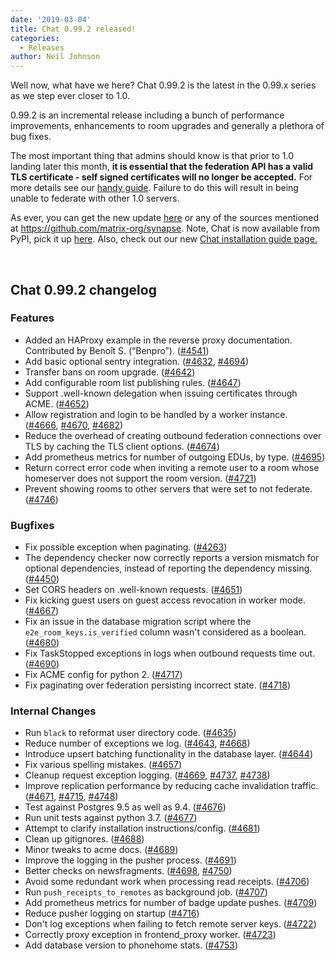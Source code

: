 ```yaml
---
date: '2019-03-04'
title: Chat 0.99.2 released!
categories:
  - Releases
author: Neil Johnson
---
```


Well now, what have we here? Chat 0.99.2 is the latest in the 0.99.x series as we step ever closer to 1.0.

0.99.2 is an incremental release including a bunch of performance improvements, enhancements to room upgrades and generally a plethora of bug fixes.

The most important thing that admins should know is that prior to 1.0 landing later this month, <strong>it is essential that the federation API has a valid TLS certificate - self signed certificates will no longer be accepted.</strong> For more details see our <a href="https://github.com/matrix-org/synapse/blob/master/docs/MSC1711_certificates_FAQ.md">handy guide</a>. Failure to do this will result in being unable to federate with other 1.0 servers.

As ever, you can get the new update <a href="https://github.com/matrix-org/synapse/releases/tag/v0.99.2">here</a> or any of the sources mentioned at <a href="https://github.com/matrix-org/synapse">https://github.com/matrix-org/synapse</a>. Note, Chat is now available from PyPI, pick it up <a href="https://pypi.org/project/matrix-synapse/">here</a>. Also, check out our new <a href="/docs/guides/installing-synapse">Chat installation guide page.</a>

&nbsp;
<h2>Chat 0.99.2 changelog</h2>
<h3>Features</h3>
<ul>
 	<li>Added an HAProxy example in the reverse proxy documentation. Contributed by Benoît S. (“Benpro”). (<a href="https://github.com/matrix-org/synapse/issues/4541" data-hovercard-type="issue" data-hovercard-url="/matrix-org/synapse/issues/4541/hovercard">#4541</a>)</li>
 	<li>Add basic optional sentry integration. (<a href="https://github.com/matrix-org/synapse/issues/4632" data-hovercard-type="pull_request" data-hovercard-url="/matrix-org/synapse/pull/4632/hovercard">#4632</a>, <a href="https://github.com/matrix-org/synapse/issues/4694" data-hovercard-type="pull_request" data-hovercard-url="/matrix-org/synapse/pull/4694/hovercard">#4694</a>)</li>
 	<li>Transfer bans on room upgrade. (<a href="https://github.com/matrix-org/synapse/issues/4642" data-hovercard-type="pull_request" data-hovercard-url="/matrix-org/synapse/pull/4642/hovercard">#4642</a>)</li>
 	<li>Add configurable room list publishing rules. (<a href="https://github.com/matrix-org/synapse/issues/4647" data-hovercard-type="pull_request" data-hovercard-url="/matrix-org/synapse/pull/4647/hovercard">#4647</a>)</li>
 	<li>Support .well-known delegation when issuing certificates through ACME. (<a href="https://github.com/matrix-org/synapse/issues/4652" data-hovercard-type="pull_request" data-hovercard-url="/matrix-org/synapse/pull/4652/hovercard">#4652</a>)</li>
 	<li>Allow registration and login to be handled by a worker instance. (<a href="https://github.com/matrix-org/synapse/issues/4666" data-hovercard-type="pull_request" data-hovercard-url="/matrix-org/synapse/pull/4666/hovercard">#4666</a>, <a href="https://github.com/matrix-org/synapse/issues/4670" data-hovercard-type="pull_request" data-hovercard-url="/matrix-org/synapse/pull/4670/hovercard">#4670</a>, <a href="https://github.com/matrix-org/synapse/issues/4682" data-hovercard-type="pull_request" data-hovercard-url="/matrix-org/synapse/pull/4682/hovercard">#4682</a>)</li>
 	<li>Reduce the overhead of creating outbound federation connections over TLS by caching the TLS client options. (<a href="https://github.com/matrix-org/synapse/issues/4674" data-hovercard-type="pull_request" data-hovercard-url="/matrix-org/synapse/pull/4674/hovercard">#4674</a>)</li>
 	<li>Add prometheus metrics for number of outgoing EDUs, by type. (<a href="https://github.com/matrix-org/synapse/issues/4695" data-hovercard-type="pull_request" data-hovercard-url="/matrix-org/synapse/pull/4695/hovercard">#4695</a>)</li>
 	<li>Return correct error code when inviting a remote user to a room whose homeserver does not support the room version. (<a href="https://github.com/matrix-org/synapse/issues/4721" data-hovercard-type="pull_request" data-hovercard-url="/matrix-org/synapse/pull/4721/hovercard">#4721</a>)</li>
 	<li>Prevent showing rooms to other servers that were set to not federate. (<a href="https://github.com/matrix-org/synapse/issues/4746" data-hovercard-type="pull_request" data-hovercard-url="/matrix-org/synapse/pull/4746/hovercard">#4746</a>)</li>
</ul>
<h3>Bugfixes</h3>
<ul>
 	<li>Fix possible exception when paginating. (<a href="https://github.com/matrix-org/synapse/issues/4263" data-hovercard-type="pull_request" data-hovercard-url="/matrix-org/synapse/pull/4263/hovercard">#4263</a>)</li>
 	<li>The dependency checker now correctly reports a version mismatch for optional
dependencies, instead of reporting the dependency missing. (<a href="https://github.com/matrix-org/synapse/issues/4450" data-hovercard-type="pull_request" data-hovercard-url="/matrix-org/synapse/pull/4450/hovercard">#4450</a>)</li>
 	<li>Set CORS headers on .well-known requests. (<a href="https://github.com/matrix-org/synapse/issues/4651" data-hovercard-type="pull_request" data-hovercard-url="/matrix-org/synapse/pull/4651/hovercard">#4651</a>)</li>
 	<li>Fix kicking guest users on guest access revocation in worker mode. (<a href="https://github.com/matrix-org/synapse/issues/4667" data-hovercard-type="pull_request" data-hovercard-url="/matrix-org/synapse/pull/4667/hovercard">#4667</a>)</li>
 	<li>Fix an issue in the database migration script where the
<code>e2e_room_keys.is_verified</code> column wasn't considered as
a boolean. (<a href="https://github.com/matrix-org/synapse/issues/4680" data-hovercard-type="issue" data-hovercard-url="/matrix-org/synapse/issues/4680/hovercard">#4680</a>)</li>
 	<li>Fix TaskStopped exceptions in logs when outbound requests time out. (<a href="https://github.com/matrix-org/synapse/issues/4690" data-hovercard-type="pull_request" data-hovercard-url="/matrix-org/synapse/pull/4690/hovercard">#4690</a>)</li>
 	<li>Fix ACME config for python 2. (<a href="https://github.com/matrix-org/synapse/issues/4717" data-hovercard-type="pull_request" data-hovercard-url="/matrix-org/synapse/pull/4717/hovercard">#4717</a>)</li>
 	<li>Fix paginating over federation persisting incorrect state. (<a href="https://github.com/matrix-org/synapse/issues/4718" data-hovercard-type="pull_request" data-hovercard-url="/matrix-org/synapse/pull/4718/hovercard">#4718</a>)</li>
</ul>
<h3>Internal Changes</h3>
<ul>
 	<li>Run <code>black</code> to reformat user directory code. (<a href="https://github.com/matrix-org/synapse/issues/4635" data-hovercard-type="pull_request" data-hovercard-url="/matrix-org/synapse/pull/4635/hovercard">#4635</a>)</li>
 	<li>Reduce number of exceptions we log. (<a href="https://github.com/matrix-org/synapse/issues/4643" data-hovercard-type="pull_request" data-hovercard-url="/matrix-org/synapse/pull/4643/hovercard">#4643</a>, <a href="https://github.com/matrix-org/synapse/issues/4668" data-hovercard-type="pull_request" data-hovercard-url="/matrix-org/synapse/pull/4668/hovercard">#4668</a>)</li>
 	<li>Introduce upsert batching functionality in the database layer. (<a href="https://github.com/matrix-org/synapse/issues/4644" data-hovercard-type="pull_request" data-hovercard-url="/matrix-org/synapse/pull/4644/hovercard">#4644</a>)</li>
 	<li>Fix various spelling mistakes. (<a href="https://github.com/matrix-org/synapse/issues/4657" data-hovercard-type="pull_request" data-hovercard-url="/matrix-org/synapse/pull/4657/hovercard">#4657</a>)</li>
 	<li>Cleanup request exception logging. (<a href="https://github.com/matrix-org/synapse/issues/4669" data-hovercard-type="pull_request" data-hovercard-url="/matrix-org/synapse/pull/4669/hovercard">#4669</a>, <a href="https://github.com/matrix-org/synapse/issues/4737" data-hovercard-type="pull_request" data-hovercard-url="/matrix-org/synapse/pull/4737/hovercard">#4737</a>, <a href="https://github.com/matrix-org/synapse/issues/4738" data-hovercard-type="pull_request" data-hovercard-url="/matrix-org/synapse/pull/4738/hovercard">#4738</a>)</li>
 	<li>Improve replication performance by reducing cache invalidation traffic. (<a href="https://github.com/matrix-org/synapse/issues/4671" data-hovercard-type="pull_request" data-hovercard-url="/matrix-org/synapse/pull/4671/hovercard">#4671</a>, <a href="https://github.com/matrix-org/synapse/issues/4715" data-hovercard-type="pull_request" data-hovercard-url="/matrix-org/synapse/pull/4715/hovercard">#4715</a>, <a href="https://github.com/matrix-org/synapse/issues/4748" data-hovercard-type="pull_request" data-hovercard-url="/matrix-org/synapse/pull/4748/hovercard">#4748</a>)</li>
 	<li>Test against Postgres 9.5 as well as 9.4. (<a href="https://github.com/matrix-org/synapse/issues/4676" data-hovercard-type="pull_request" data-hovercard-url="/matrix-org/synapse/pull/4676/hovercard">#4676</a>)</li>
 	<li>Run unit tests against python 3.7. (<a href="https://github.com/matrix-org/synapse/issues/4677" data-hovercard-type="pull_request" data-hovercard-url="/matrix-org/synapse/pull/4677/hovercard">#4677</a>)</li>
 	<li>Attempt to clarify installation instructions/config. (<a href="https://github.com/matrix-org/synapse/issues/4681" data-hovercard-type="pull_request" data-hovercard-url="/matrix-org/synapse/pull/4681/hovercard">#4681</a>)</li>
 	<li>Clean up gitignores. (<a href="https://github.com/matrix-org/synapse/issues/4688" data-hovercard-type="pull_request" data-hovercard-url="/matrix-org/synapse/pull/4688/hovercard">#4688</a>)</li>
 	<li>Minor tweaks to acme docs. (<a href="https://github.com/matrix-org/synapse/issues/4689" data-hovercard-type="pull_request" data-hovercard-url="/matrix-org/synapse/pull/4689/hovercard">#4689</a>)</li>
 	<li>Improve the logging in the pusher process. (<a href="https://github.com/matrix-org/synapse/issues/4691" data-hovercard-type="pull_request" data-hovercard-url="/matrix-org/synapse/pull/4691/hovercard">#4691</a>)</li>
 	<li>Better checks on newsfragments. (<a href="https://github.com/matrix-org/synapse/issues/4698" data-hovercard-type="pull_request" data-hovercard-url="/matrix-org/synapse/pull/4698/hovercard">#4698</a>, <a href="https://github.com/matrix-org/synapse/issues/4750" data-hovercard-type="pull_request" data-hovercard-url="/matrix-org/synapse/pull/4750/hovercard">#4750</a>)</li>
 	<li>Avoid some redundant work when processing read receipts. (<a href="https://github.com/matrix-org/synapse/issues/4706" data-hovercard-type="pull_request" data-hovercard-url="/matrix-org/synapse/pull/4706/hovercard">#4706</a>)</li>
 	<li>Run <code>push_receipts_to_remotes</code> as background job. (<a href="https://github.com/matrix-org/synapse/issues/4707" data-hovercard-type="pull_request" data-hovercard-url="/matrix-org/synapse/pull/4707/hovercard">#4707</a>)</li>
 	<li>Add prometheus metrics for number of badge update pushes. (<a href="https://github.com/matrix-org/synapse/issues/4709" data-hovercard-type="pull_request" data-hovercard-url="/matrix-org/synapse/pull/4709/hovercard">#4709</a>)</li>
 	<li>Reduce pusher logging on startup (<a href="https://github.com/matrix-org/synapse/issues/4716" data-hovercard-type="pull_request" data-hovercard-url="/matrix-org/synapse/pull/4716/hovercard">#4716</a>)</li>
 	<li>Don't log exceptions when failing to fetch remote server keys. (<a href="https://github.com/matrix-org/synapse/issues/4722" data-hovercard-type="pull_request" data-hovercard-url="/matrix-org/synapse/pull/4722/hovercard">#4722</a>)</li>
 	<li>Correctly proxy exception in frontend_proxy worker. (<a href="https://github.com/matrix-org/synapse/issues/4723" data-hovercard-type="pull_request" data-hovercard-url="/matrix-org/synapse/pull/4723/hovercard">#4723</a>)</li>
 	<li>Add database version to phonehome stats. (<a href="https://github.com/matrix-org/synapse/issues/4753" data-hovercard-type="pull_request" data-hovercard-url="/matrix-org/synapse/pull/4753/hovercard">#4753</a>)</li>
</ul>